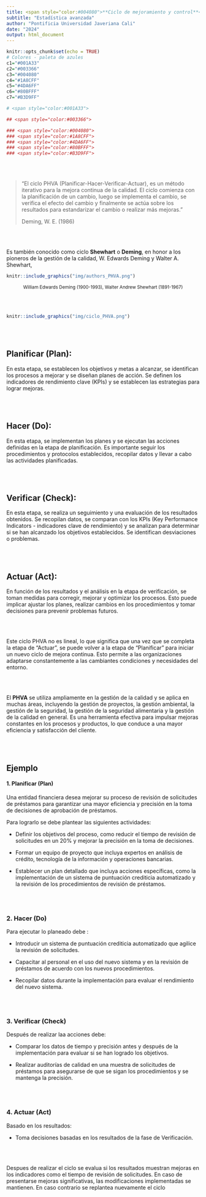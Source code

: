```yaml
---
title: <span style="color:#004080">**Ciclo de mejoramiento y control**</span>
subtitle: "Estadística avanzada"
author: "Pontificia Universidad Javeriana Cali"
date: "2024"
output: html_document
---
```


```r
knitr::opts_chunk$set(echo = TRUE)
# Colores - paleta de azules
c1="#001A33"
c2="#003366"
c3="#004080"
c4="#1A8CFF"
c5="#4DA6FF"
c6="#80BFFF"
c7="#B3D9FF"

# <span style="color:#001A33"> 

## <span style="color:#003366">  

### <span style="color:#004080">
### <span style="color:#1A8CFF">
### <span style="color:#4DA6FF">
### <span style="color:#80BFFF">
### <span style="color:#B3D9FF">

```


<br/><br/>

>
"El ciclo PHVA (Planificar-Hacer-Verificar-Actuar), es un método iterativo para la mejora continua de la calidad. El ciclo comienza con la planificación de un cambio, luego se implementa el cambio, se verifica el efecto del cambio y finalmente se actúa sobre los resultados para estandarizar el cambio o realizar más mejoras."
>
Deming, W. E. (1986)

<br/><br/>

Es también conocido como ciclo  **Shewhart** o **Deming**, en honor a los pioneros de la gestión de la calidad, W. Edwards Deming y Walter A. Shewhart,


```r
knitr::include_graphics("img/authors_PHVA.png")
```
<center>
<sub>
William Edwards Deming (1900-1993), Walter Andrew Shewhart (1891-1967)
</sub>
</center>


<br/><br/>

```r
knitr::include_graphics("img/ciclo_PHVA.png")
```
<br/><br/>

## **Planificar (Plan):** 

En esta etapa, se establecen los objetivos y metas a alcanzar, se identifican los procesos a mejorar y se diseñan planes de acción. Se definen los indicadores de rendimiento clave (KPIs) y se establecen las estrategias para lograr mejoras.

<br/><br/>

## **Hacer (Do):** 

En esta etapa, se implementan los planes y se ejecutan las acciones definidas en la etapa de planificación. Es importante seguir los procedimientos y protocolos establecidos, recopilar datos y llevar a cabo las actividades planificadas.

<br/><br/>

## **Verificar (Check):** 

En esta etapa, se realiza un seguimiento y una evaluación de los resultados obtenidos. Se recopilan datos, se comparan con los KPIs (Key Performance Indicators - indicadores clave de rendimiento) y se analizan para determinar si se han alcanzado los objetivos establecidos. Se identifican desviaciones o problemas.

<br/><br/>

## **Actuar (Act):** 

En función de los resultados y el análisis en la etapa de verificación, se toman medidas para corregir, mejorar y optimizar los procesos. Esto puede implicar ajustar los planes, realizar cambios en los procedimientos y tomar decisiones para prevenir problemas futuros.

<br/><br/>

Este ciclo PHVA no es lineal, lo que significa que una vez que se completa la etapa de "Actuar", se puede volver a la etapa de "Planificar" para iniciar un nuevo ciclo de mejora continua. Esto permite a las organizaciones adaptarse constantemente a las cambiantes condiciones y necesidades del entorno.

<br/><br/>

El **PHVA** se utiliza ampliamente en la gestión de la calidad y se aplica en muchas áreas, incluyendo la gestión de proyectos, la gestión ambiental, la gestión de la seguridad, la gestión de la seguridad alimentaria y la gestión de la calidad en general. Es una herramienta efectiva para impulsar mejoras constantes en los procesos y productos, lo que conduce a una mayor eficiencia y satisfacción del cliente.

<br/><br/>

## **Ejemplo**

#### **1. Planificar (Plan)**  

Una entidad  financiera desea mejorar su proceso de revisión de solicitudes de préstamos para garantizar una mayor eficiencia y precisión en la toma de decisiones de aprobación de préstamos.

Para lograrlo se debe plantear las siguientes actividades:

* Definir los objetivos del proceso, como reducir el tiempo de revisión de solicitudes en un 20% y mejorar la precisión en la toma de decisiones.

* Formar un equipo de proyecto que incluya expertos en análisis de crédito, tecnología de la información y operaciones bancarias.

* Establecer un plan detallado que incluya acciones específicas, como la implementación de un sistema de puntuación crediticia automatizado y la revisión de los procedimientos de revisión de préstamos.

<br/><br/>

### **2. Hacer (Do)**

Para ejecutar lo planeado debe :

* Introducir un sistema de puntuación crediticia automatizado que agilice la revisión de solicitudes.

* Capacitar al personal en el uso del nuevo sistema y en la revisión de préstamos de acuerdo con los nuevos procedimientos.

* Recopilar datos durante la implementación para evaluar el rendimiento del nuevo sistema.

<br/><br/>

### **3. Verificar (Check)**

Después de realizar laa acciones debe:


* Comparar los datos de tiempo y precisión antes y después de la implementación para evaluar si se han logrado los objetivos.

* Realizar auditorías de calidad en una muestra de solicitudes de préstamos para asegurarse de que se sigan los procedimientos y se mantenga la precisión.

<br/><br/>

### **4. Actuar (Act)**

Basado en los resultados: 

* Toma decisiones basadas en los resultados de la fase de Verificación.

<br/><br/>

Despues de realizar el ciclo se evalua si los resultados muestran mejoras en los indicadores como el tiempo de revisión de solicitudes. En caso de presentarse mejoras significativas, las modificaciones implementadas se mantienen. En caso contrario se replantea nuevamente el ciclo 










